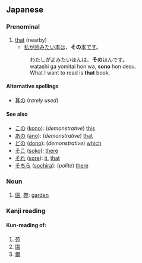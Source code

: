 ==Japanese==                             
===Prenominal===
{{ja-pos|h|prefix|rom=sono}}
# [[that]] (nearby)
#*[[私]][[が]][[読む|読み]][[たい]][[本]][[は]]、'''その'''[[本]][[です]]。
#:わたしがよみたいほんは、'''その'''ほんです。
#:watashi ga yomitai hon wa, '''sono''' hon desu.
#:What I want to read is '''that''' book.
====Alternative spellings====
*[[其の]] (''rarely used'')
====See also====
*[[この]] ([[kono]]): (''demonstrative'') [[this]]
*[[あの]] ([[ano]]): (''demonstrative'') [[that]]
*[[どの]] ([[dono]]): (''demonstrative'') [[which]]
*[[そこ]] ([[soko]]): [[there]]
*[[それ]] ([[sore]]): [[it]], [[that]]
*[[そちら]] ([[sochira]]): (''polite'') [[there]]
===Noun===
{{ja-noun|h|rom=sono}}
#[[園]], [[苑]]: [[garden]]
===Kanji reading===
{{ja-kanjireading|rom=sono}}
====Kun-reading of:====
#[[苑]]
#[[園]]
#[[爾]]
